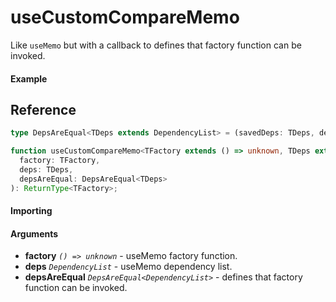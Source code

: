
<Meta title="Miscellaneous/useCustomCompareMemo" component={Example} />

# useCustomCompareMemo

Like `useMemo` but with a callback to defines that factory function can be invoked.

#### Example

<Canvas>
  <Story story={Example} inline />
</Canvas>

## Reference

```ts
type DepsAreEqual<TDeps extends DependencyList> = (savedDeps: TDeps, deps: TDeps) => boolean;

function useCustomCompareMemo<TFactory extends () => unknown, TDeps extends DependencyList>(
  factory: TFactory,
  deps: TDeps,
  depsAreEqual: DepsAreEqual<TDeps>
): ReturnType<TFactory>;
```

#### Importing

<ImportPath />

#### Arguments

- **factory** _`() => unknown`_ - useMemo factory function.
- **deps** _`DependencyList`_ - useMemo dependency list.
- **depsAreEqual** _`DepsAreEqual<DependencyList>`_ - defines that factory function can be invoked.

